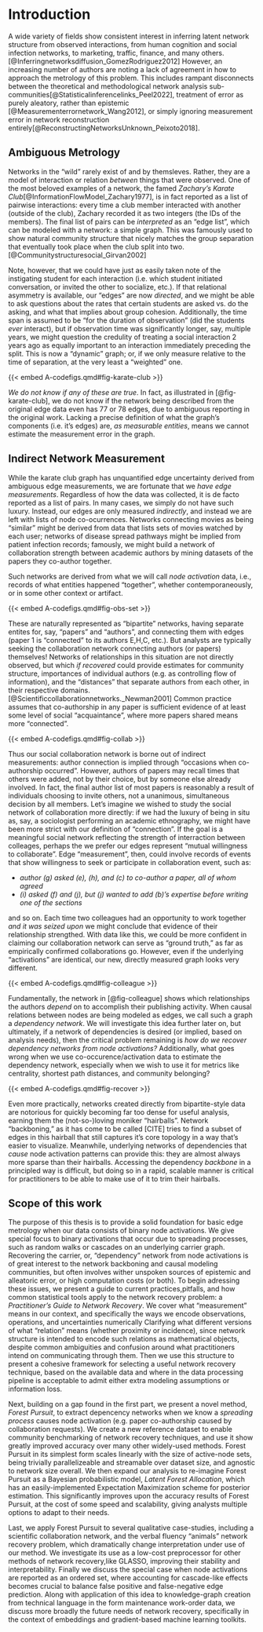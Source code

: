 # Introduction

A wide variety of fields show consistent interest in inferring latent network structure from observed interactions, from human cognition and social infection networks, to marketing, traffic, finance, and many others. [@Inferringnetworksdiffusion_GomezRodriguez2012]
However, an increasing number of authors are noting a lack of agreement in how to approach the metrology of this problem. 
This includes rampant disconnects between the theoretical and methodological network analysis sub-communities[@Statisticalinferencelinks_Peel2022], treatment of error as purely aleatory, rather than epistemic [@Measurementerrornetwork_Wang2012], or simply ignoring measurement error in network reconstruction entirely[@ReconstructingNetworksUnknown_Peixoto2018].

## Ambiguous Metrology
Networks in the "wild" rarely exist of and by themsleves. 
Rather, they are a model of interaction or relation _between_ things that were observed.
One of the most beloved examples of a network, the famed _Zachary's Karate Club_[@InformationFlowModel_Zachary1977], is in fact reported as a list of pairwise interactions: every time a club member interacted with another (outside of the club), Zachary recorded it as two integers (the IDs of the members).
The final list of pairs can be _interpreted_ as an "edge list", which can be modeled with a network: a simple graph.
This was famously used to show natural community structure that nicely matches the group separation that eventually took place when the club split into two.[@Communitystructuresocial_Girvan2002]

Note, however, that we could have just as easily taken note of the instigating student for each interaction (i.e. which student initiated conversation, or invited the other to socialize, etc.).
If that relational asymmetry is available, our "edges" are now _directed_, and we might be able to ask questions about the rates that certain students are asked vs. do the asking, and what that implies about group cohesion.
Additionally, the time span is assumed to be "for the duration of observation" (did the students _ever_ interact), but if observation time was significantly longer, say, multiple years, we might question the credulity of treating a social interaction 2 years ago as equally important to an interaction immediately preceding the split.
This is now a "dynamic" graph; or, if we only measure relative to the time of separation, at the very least a "weighted" one.  

{{< embed A-codefigs.qmd#fig-karate-club >}}


_We do not know if any of these are true_.
In fact, as illustrated in [@fig-karate-club],  we do not know if the network being described from the original edge data even has 77 or 78 edges, due to ambiguous reporting in the original work.
Lacking a precise definition of what the graph's components (i.e. it's edges) are, _as measurable entities_, means we cannot estimate the measurement error in the graph.  


## Indirect Network Measurement

While the karate club graph has unquantified edge uncertainty derived from ambiguous edge measurements, we are fortunate that we _have edge measurements_.
Regardless of how the data was collected, it is de facto reported as a list of pairs.
In many cases, we simply do not have such luxury.
Instead, our edges are only measured _indirectly_, and instead we are left with lists of node co-ocurrences.
Networks connecting movies as being "similar" might be derived from data that lists sets of movies watched by each user;
networks of disease spread pathways might be implied from patient infection records;
famously, we might build a network of collaboration strength between academic authors by mining datasets of the papers they co-author together. 

Such networks are derived from what we will call _node activation_ data, i.e., records of what entities happened "together", whether contemporaneously, or in some other context or artifact.

{{< embed A-codefigs.qmd#fig-obs-set >}}

These are naturally represented as "bipartite" networks, having separate entites for, say, "papers" and "authors", and connecting them with edges (paper 1 is "connected" to its authors E,H,C, etc.).
But analysts are typically seeking the collaboration network connecting authors (or papers) themselves!
Networks of relationships in this situation are not directly observed, but which _if recovered_ could provide estimates for community structure, importances of individual authors (e.g. as controlling flow of information), and the "distances" that separate authors from each other, in their respective domains. [@Scientificcollaborationnetworks._Newman2001]
Common practice assumes that co-authorship in any paper is sufficient evidence of at least some level of social "acquaintance", where more papers shared means more "connected".  

{{< embed A-codefigs.qmd#fig-collab  >}}
 
Thus our social collaboration network is borne out of indirect measurements: author connection is implied through "occasions when co-authorship occurred".
However, authors of papers may recall times that others were added, not by their choice, but by someone else already involved.
In fact, the final author list of most papers is reasonably a result of individuals choosing to invite others, not a unanimous, simultaneous decision by all members. 
Let's imagine we wished to study the social network of collaboration more directly: if we had the luxury of being in situ as, say, a sociologist performing an academic ethnography, we might have been more strict with our definition of "connection". 
If the goal is a meaningful social network reflecting the strength of interraction between colleages, perhaps the we prefer our edges  represent "mutual willingness to collaborate".
Edge "measurement", then, could involve records of events that show willingness to seek or participate in collaboration event, such as:

- _author (g) asked (e), (h), and (c) to co-author a paper, all of whom agreed_
- _(i) asked (f) and (j), but (j) wanted to add (b)'s expertise before writing one of the sections_

and so on.
Each time two colleagues had an opportunity to work together _and it was seized upon_ we might conclude that evidence of their relationship strengthed.
With data like this, we could be more confident in claiming our collaboration network can serve as "ground truth," as far as empirically confirmed collaborations go.
However, even if the underlying "activations" are identical, our new, directly measured graph looks very different.  

{{< embed A-codefigs.qmd#fig-colleague >}}

Fundamentally, the network in [@fig-colleague] shows which relationships the authors _depend_ on to accomplish their publishing activity.
When causal relations between nodes are being modeled as edges, we call such a graph a _dependency network_.
We will investigate this idea further later on, but ultimately, if a network of dependencies is desired (or implied, based on analysis needs), then the critical problem remaining is _how do we recover dependency networks from node activations?_
Additionally, what goes wrong when we use co-occurence/activation data to estimate the dependency network, especially when we wish to use it for metrics like centrality, shortest path distances, and community belonging?


{{< embed A-codefigs.qmd#fig-recover  >}}
 

Even more practically, networks created directly from bipartite-style data are notorious for quickly becoming far too dense for useful analysis, earning them the (not-so-)loving moniker "hairballs".
Network "backboning," as it has come to be called [CITE] tries to find a subset of edges in this hairball that still captures it's core topology in a way that's easier to visualize. 
Meanwhile, underlying networks of dependencies that _cause_ node activation patterns can provide this: they are almost always more sparse than their hairballs.
Accessing the dependency _backbone_ in a principled way is difficult, but doing so in a rapid, scalable manner is critical for practitioners to be able to make use of it to trim their hairballs.  

## Scope of this work

The purpose of this thesis is to provide a solid foundation for basic edge metrology when our data consists of binary node activations.
We give special focus to binary activations that occur due to spreading processes, such as random walks or cascades on an underlying carrier graph.
Recovering the carrier, or, "dependency" network from node activations is of great interest to the network backboning and causal modeling communities, but often involves wither unspoken sources of epistemic and alleatoric error, or  high computation costs (or both). 
To begin adressing these issues, we present a guide to current practices,pitfalls, and how common statistical tools apply to the network recovery problem: a _Practitioner's Guide to Network Recovery_.
We cover what "measurement" means in our context, and specifically the ways we encode observations, operations, and uncertainties numerically
Clarifying what different versions of what "relation" means (whether proximity or incidence), since network structure is intended to encode such relations as mathematical objects, despite common ambiguities and confusion around what practitioners intend on communicating through them.
Then we use this structure to present a cohesive framework for selecting a useful network recovery technique, based on the available data and where in the data processing pipeline is acceptable to admit either extra modeling assumptions or information loss.

Next, building on a gap found in the first part, we present a novel method, _Forest Pursuit_, to extract depencency networks when we know a _spreading process_ causes node activation (e.g. paper co-authorship caused by collaboration requests).
We create a new reference dataset to enable community benchmarking of network recovery techniques, and use it show greatly improved accuracy over many other widely-used methods.
Forest Pursuit in its simplest form scales linearly with the size of active-node sets, being trivially parallelizeable and streamable over dataset size, and agnostic to network size overall.
We then expand our analysis to re-imagine Forest Pursuit as a Bayesian probabilistic model, _Latent Forest Allocation_, which has an easily-implemented Expectation Maximization scheme for posterior estimation.
This significantly improves upon the accuracy results of Forest Pursuit, at the cost of some speed and scalability, giving analysts multiple options to adapt to their needs.

Last, we apply Forest Pursuit to several qualitative case-studies, including a scientific collaboration network, and the verbal fluency "animals" network recovery problem, which dramatically change interpretation under use of our method.
We investigate its use as a low-cost preprocessor for other methods of network recovery,like GLASSO, improving their stability and interpretability. 
Finally we discuss the special case when node activations are reported as an ordered set, where accounting for cascade-like effects becomes crucial to balance false positive and false-negative edge prediction.
Along with application of this idea to knowledge-graph creation from technical language in the form maintenance work-order data, we discuss more broadly the future needs of network recovery, specifically in the context of embeddings and gradient-based machine learning toolkits.




